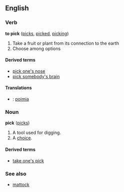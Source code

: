 ==English==
===Verb===
'''to pick''' ([[picks]], [[picked]], [[picking]])

# Take a fruit or plant from its connection to the earth
# Choose among options

====Derived terms====
*[[pick one's nose]]
*[[pick somebody's brain]]

====Translations====
*{{fi}}: [[poimia]]

===Noun===
'''pick''' ([[picks]])

# A tool used for digging. {{stub}}
# A [[choice]].

====Derived terms====
*[[take one's pick]]

===See also===
*[[mattock]]